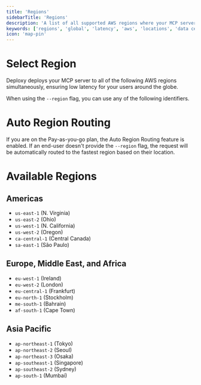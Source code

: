 ```yaml
---
title: 'Regions'
sidebarTitle: 'Regions'
description: 'A list of all supported AWS regions where your MCP server is deployed, ensuring low latency for your users around the globe.'
keywords: ['regions', 'global', 'latency', 'aws', 'locations', 'data centers']
icon: 'map-pin'
---
```


# Select Region

Deploxy deploys your MCP server to all of the following AWS regions simultaneously, ensuring low latency for your users around the globe.

When using the `--region` flag, you can use any of the following identifiers.

# Auto Region Routing

If you are on the Pay-as-you-go plan, the Auto Region Routing feature is enabled. If an end-user doesn't provide the `--region` flag, the request will be automatically routed to the fastest region based on their location.

# Available Regions

## Americas
- `us-east-1` (N. Virginia)
- `us-east-2` (Ohio)
- `us-west-1` (N. California)
- `us-west-2` (Oregon)
- `ca-central-1` (Central Canada)
- `sa-east-1` (São Paulo)

## Europe, Middle East, and Africa
- `eu-west-1` (Ireland)
- `eu-west-2` (London)
- `eu-central-1` (Frankfurt)
- `eu-north-1` (Stockholm)
- `me-south-1` (Bahrain)
- `af-south-1` (Cape Town)

## Asia Pacific
- `ap-northeast-1` (Tokyo)
- `ap-northeast-2` (Seoul)
- `ap-northeast-3` (Osaka)
- `ap-southeast-1` (Singapore)
- `ap-southeast-2` (Sydney)
- `ap-south-1` (Mumbai)